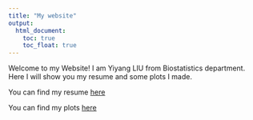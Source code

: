 ```yaml
---
title: "My website"
output: 
  html_document:
    toc: true
    toc_float: true
---
```


Welcome to my Website! I am Yiyang LIU from Biostatistics department. Here I will show you my resume and some plots I made.

You can find my resume [here](./file/resume.pdf)

You can find my plots [here](./dashboard.html)

